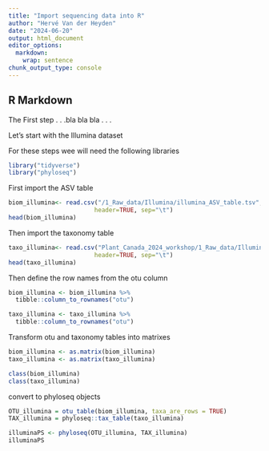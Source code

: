 ```yaml
---
title: "Import sequencing data into R"
author: "Hervé Van der Heyden"
date: "2024-06-20"
output: html_document
editor_options: 
  markdown: 
    wrap: sentence
chunk_output_type: console
---
```


## R Markdown

The First step .
. .bla bla bla .
. .

Let's start with the Illumina dataset

For these steps wee will need the following libraries

```r
library("tidyverse")
library("phyloseq")
```

First import the ASV table

```r
biom_illumina<- read.csv("/1_Raw_data/Illumina/illumina_ASV_table.tsv", 
                        header=TRUE, sep="\t")
head(biom_illumina)

```

Then import the taxonomy table

```r
taxo_illumina<- read.csv("Plant_Canada_2024_workshop/1_Raw_data/Illumina/illumina_taxonomy.tsv", 
                        header=TRUE, sep="\t")
head(taxo_illumina)
```

Then define the row names from the otu column

```r
biom_illumina <- biom_illumina %>%
  tibble::column_to_rownames("otu") 

taxo_illumina <- taxo_illumina %>%
  tibble::column_to_rownames("otu") 
```

Transform otu and taxonomy tables into matrixes

```r
biom_illumina <- as.matrix(biom_illumina)
taxo_illumina <- as.matrix(taxo_illumina)

class(biom_illumina)
class(taxo_illumina) 
```

convert to phyloseq objects

```r
OTU_illumina = otu_table(biom_illumina, taxa_are_rows = TRUE)
TAX_illumina = phyloseq::tax_table(taxo_illumina)

illuminaPS <- phyloseq(OTU_illumina, TAX_illumina)
illuminaPS
```
